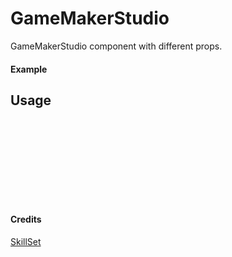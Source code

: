 
<Meta of={GameMakerStudio} title="SkillSet/GameMakerStudio" />

# GameMakerStudio

GameMakerStudio component with different props.

#### Example

<Canvas of={GameMakerStudio.Primary} />

## Usage

```ts
import { GameMakerStudio } from "yadl-ui";

const Example = () => {
  return (
      <GameMakerStudio />
  );
};

export default Example;
```

#### Credits
[SkillSet](https://skillicons.dev)
